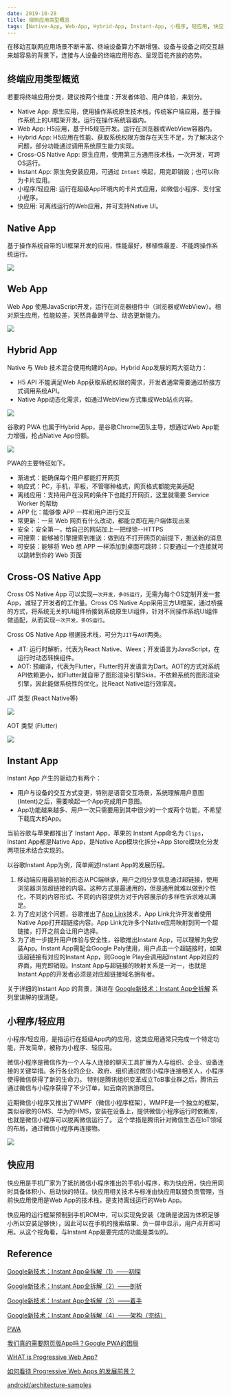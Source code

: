 ```yaml
---
date: 2019-10-28
title: 端侧应用类型概览
tags: [Native-App, Web-App, Hybrid-App, Instant-App, 小程序, 轻应用, 快应用]
---
```


在移动互联网应用场景不断丰富、终端设备算力不断增强、设备与设备之间交互越来越容易的背景下，连接与人设备的终端应用形态、呈现百花齐放的态势。

## 终端应用类型概览

若要将终端应用分类，建议按两个维度：开发者体验、用户体验，来划分。

- Native App: 原生应用，使用操作系统原生技术栈，传统客户端应用，基于操作系统上的UI框架开发。运行在操作系统容器内。
- Web App: H5应用，基于H5规范开发。运行在浏览器或WebView容器内。
- Hybrid App: H5应用在性能、获取系统权限方面存在天生不足，为了解决这个问题，部分功能通过调用系统原生能力实现。
- Cross-OS Native App: 原生应用，使用第三方通用技术栈，一次开发，可跨OS运行。
- Instant App: 原生免安装应用，可通过 `Intent` 唤起，用完即销毁；也可以称为卡片应用。
- 小程序/轻应用: 运行在超级App环境内的卡片式应用，如微信小程序、支付宝小程序。
- 快应用: 可离线运行的Web应用，并可支持Native UI。

## Native App

基于操作系统自带的UI框架开发的应用，性能最好，移植性最差、不能跨操作系统运行。

![](/images/native-app.png)

## Web App

Web App 使用JavaScript开发，运行在浏览器组件中（浏览器或WebView）。相对原生应用，性能较差，天然具备跨平台、动态更新能力。

![](/images/web-app.png)

## Hybrid App

Native 与 Web 技术混合使用构建的App。Hybrid App发展的两大驱动力：

- H5 API 不能满足Web App获取系统权限的需求，开发者通常需要通过桥接方式调用系统API。
- Native App动态化需求，如通过WebView方式集成Web站点内容。

![](/images/hybrid-app.png)

谷歌的 PWA 也属于Hybrid App，是谷歌Chrome团队主导，想通过Web App能力增强，抢占Native App份额。

![](/images/pwa-app.png)

PWA的主要特征如下。

- 渐进式：能确保每个用户都能打开网页
- 响应式：PC，手机，平板，不管哪种格式，网页格式都能完美适配
- 离线应用：支持用户在没网的条件下也能打开网页，这里就需要 Service Worker 的帮助
- APP 化：能够像 APP 一样和用户进行交互
- 常更新：一旦 Web 网页有什么改动，都能立即在用户端体现出来
- 安全：安全第一，给自己的网站加上一把绿锁--HTTPS
- 可搜索：能够被引擎搜索到推送：做到在不打开网页的前提下，推送新的消息
- 可安装：能够将 Web 想 APP 一样添加到桌面可跳转：只要通过一个连接就可以跳转到你的 Web 页面

## Cross-OS Native App

Cross OS Native App 可以实现`一次开发，多OS运行`，无需为每个OS定制开发一套App，减轻了开发者的工作量。Cross OS Native App采用三方UI框架，通过桥接的方式，将系统无关的UI组件桥接到系统原生UI组件，针对不同操作系统UI组件做适配，从而实现`一次开发，多OS运行`。

Cross OS Native App 根据技术栈，可分为`JIT`与`AOT`两类。

- JIT: 运行时解析，代表为React Native、Weex；开发语言为JavaScript，在运行时动态转换组件。
- AOT: 预编译，代表为Flutter，Flutter的开发语言为Dart。AOT的方式对系统API依赖更小，如Flutter就自带了图形渲染引擎Skia，不依赖系统的图形渲染引擎，因此能做系统性的优化，比React Native运行效率高。

JIT 类型 (React Native等)

![](/images/cross-os-native-app-jit.png)

AOT 类型 (Flutter)

![](/images/cross-os-native-app-aot.png)

## Instant App

Instant App 产生的驱动力有两个：

- 用户与设备的交互方式变更，特别是语音交互场景，系统理解用户意图(Intent)之后，需要唤起一个App完成用户意图。
- App功能越来越多、用户一次只需要用到其中很少的一个或两个功能，不希望下载庞大的App。

当前谷歌与苹果都推出了 Instant App，苹果的 Instant App命名为 `Clips`，Instant App都是Native App，是Native App模块化拆分+App Store模块化分发两项技术结合实现的。

以谷歌Instant App为例，简单阐述Instant App的发展历程。

1. 移动端应用最初始的形态从PC端继承，用户之间分享信息通过超链接，使用浏览器浏览超链接的内容。这种方式是最通用的，但是通用就难以做到个性化，不同的内容形式、不同的内容提供方对于内容展示的多样性诉求难以满足。
2. 为了应对这个问题，谷歌推出了[App Link](https://developer.android.google.cn/studio/write/app-link-indexing)技术，App Link允许开发者使用Native App打开超链接内容。App Link允许多个Native应用映射到同一个超链接，打开之前会让用户选择。
3. 为了进一步提升用户体验与安全性，谷歌推出Instant App，可以理解为免安装App。Instant App需配合Google Paly使用，用户点击一个超链接时，如果该超链接有对应的Instant App，则Google Play会调用起Instant App对应的界面，用完即销毁。Instant App与超链接的映射关系是一对一，也就是Instant App的开发者必须是对应超链接域名拥有者。

关于详细的Instant App 的背景，演进在 [Google新技术：Instant App全拆解](https://segmentfault.com/a/1190000010906162) 系列里讲解的很清楚。

## 小程序/轻应用

小程序/轻应用，是指运行在超级App内的应用，这类应用通常只完成一个特定功能，开发简单，被称为小程序、轻应用。

微信小程序是微信作为一个人与人连接的聊天工具扩展为人与组织、企业、设备连接的关键举措。各行各业的企业、政府、组织通过微信小程序连接相关人，小程序使得微信获得了新的生命力。
特别是腾讯组织变革成立ToB事业群之后，腾讯云通过微信与小程序获得了不少订单，如云南的旅游项目。

近期微信小程序又推出了WMPF（微信小程序框架），WMPF是一个独立的框架，类似谷歌的GMS、华为的HMS，安装在设备上，提供微信小程序运行时依赖库，也就是微信小程序可以脱离微信运行了。
这个举措是腾讯针对微信生态在IoT领域的布局，通过微信小程序再连接物。

![](/images/mini-app.png)

## 快应用

快应用是手机厂家为了抵抗微信小程序推出的手机小程序，称为快应用，快应用同时具备体积小、启动快的特征。快应用相关技术与标准由快应用联盟负责管理，当前快应用使用是Web App的技术栈，是支持离线运行的Web App。

快应用的运行框架预制到手机ROM中，可以实现免安装（准确是说因为体积足够小所以安装足够快），因此可以在手机的搜索结果、负一屏中显示，用户点开即可用。从这个视角看，与Instant App是要完成的功能是类似的。

## Reference

[Google新技术：Instant App全拆解（1）——初探](https://segmentfault.com/a/1190000010906162)

[Google新技术：Instant App全拆解（2）——剖析](https://segmentfault.com/a/1190000011169174)

[Google新技术：Instant App全拆解（3）——着手](https://segmentfault.com/a/1190000011315286)

[Google新技术：Instant App全拆解（4）——架构（完结）](https://segmentfault.com/a/1190000011648067)

[PWA](https://developers.google.com/web/progressive-web-apps/)

[我们真的需要网页版App吗？Google PWA的困局](https://www.leiphone.com/news/201606/UEiart497WUzS62u.html)

[WHAT is Progressive Web App?](https://yanshuo.io/assets/player/?deck=5753088f79bc440063aa84f0#/2)

[如何看待 Progressive Web Apps 的发展前景？](https://www.zhihu.com/question/46690207)

[android/architecture-samples](https://github.com/android/architecture-samples)
